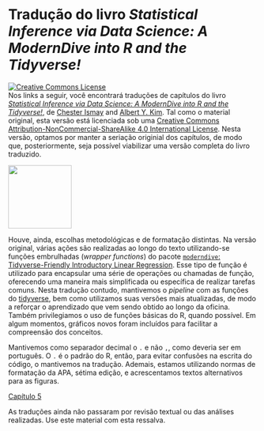 # Tradução do livro *Statistical Inference via Data Science: A ModernDive into R and the Tidyverse!*

<a rel="license" href="http://creativecommons.org/licenses/by-nc-sa/4.0/"><img src="https://i.creativecommons.org/l/by-nc-sa/4.0/88x31.png" alt="Creative Commons License" style="border-width:0"/></a><br /> Nos links a seguir, você encontrará traduções de capítulos do livro [*Statistical Inference via Data Science: A ModernDive into R and the Tidyverse!*](https://moderndive.com/index.html){target="_blank"}, de [Chester Ismay](https://chester.rbind.io/){target="_blank"} and [Albert Y. Kim](https://rudeboybert.rbind.io/){target="_blank"}. Tal como o material original, esta versão está licenciada sob uma <a rel="license" href="http://creativecommons.org/licenses/by-nc-sa/4.0/">Creative Commons Attribution-NonCommercial-ShareAlike 4.0 International License</a>. Nesta versão, optamos por manter a seriação originial dos capítulos, de modo que, posteriormente, seja possível viabilizar uma versão completa do livro traduzido.

::: column-margin
[![](./images/modern_dive.png){width="128"}](https://moderndive.com/index.html)
:::

Houve, ainda, escolhas metodológicas e de formatação distintas. Na versão original, várias ações são realizadas ao longo do texto utilizando-se funções embrulhadas (*wrapper functions*) do pacote [`moderndive`: Tidyverse-Friendly Introductory Linear Regression](https://cran.r-project.org/web/packages/moderndive/index.html){target="_blank"}. Esse tipo de função é utilizado para encapsular uma série de operações ou chamadas de função, oferecendo uma maneira mais simplificada ou específica de realizar tarefas comuns. Nesta tradução contudo, mantivemos o *pipeline* com as funções do [tidyverse](https://www.tidyverse.org/){target="_blank"}, bem como utilizamos suas versões mais atualizadas, de modo a reforçar o aprendizado que vem sendo obtido ao longo da oficina. Também privilegiamos o uso de funções básicas do R, quando possível. Em algum momentos, gráficos novos foram incluídos para facilitar a compreensão dos conceitos.

Mantivemos como separador decimal o `.` e não `,`, como deveria ser em português. O `.` é o padrão do R, então, para evitar confusões na escrita do código, o mantivemos na tradução. Ademais, estamos utilizando normas de formatação da APA, sétima edição, e acrescentamos textos alternativos para as figuras.

[Capítulo 5](md_cap5.qmd){target="_blank"}

::: callout-warning
As traduções ainda não passaram por revisão textual ou das análises realizadas. Use este material com esta ressalva.
:::
